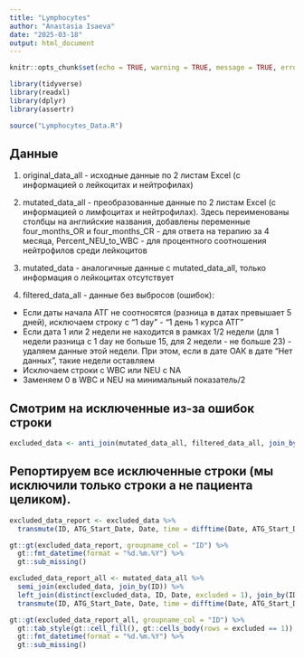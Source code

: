 ```yaml
---
title: "Lymphocytes"
author: "Anastasia Isaeva"
date: "2025-03-18"
output: html_document
---
```


```r
knitr::opts_chunk$set(echo = TRUE, warning = TRUE, message = TRUE, error = TRUE)

library(tidyverse)
library(readxl)
library(dplyr)
library(assertr)

source("Lymphocytes_Data.R")
```

## Данные

1) original_data_all - исходные данные по 2 листам Excel (с информацией о лейкоцитах и нейтрофилах)

2) mutated_data_all - преобразованные данные по 2 листам Excel (с информацией о лимфоцитах и нейтрофилах). Здесь переименованы столбцы на английские названия, добавлены переменные four_months_OR и  four_months_CR - для ответа на терапию за 4 месяца, Percent_NEU_to_WBC - для процентного соотношения нейтрофилов среди лейкоцитов

3) mutated_data - аналогичные данные с mutated_data_all, только информация о лейкоцитах отсутствует

4) filtered_data_all - данные без выбросов (ошибок):
- Если даты начала АТГ не соотносятся (разница в датах превышает 5 дней), исключаем строку с "1 day" - "1 день 1 курса АТГ"
- Если дата 1 или 2 недели не находится в рамках 1/2 недели (для 1 недели разница с 1 day не больше 15, для 2 недели - не больше 23) - удаляем данные этой недели. При этом, если в дате ОАК в дате "Нет данных", такие недели оставляем
- Исключаем строки с WBC или NEU с NA
- Заменяем 0 в WBC и NEU на минимальный показатель/2

## Смотрим на исключенные из-за ошибок строки

```r
excluded_data <- anti_join(mutated_data_all, filtered_data_all, join_by(ID, Date))
```

## Репортируем все исключенные строки (мы исключили только строки а не пациента целиком). 

```r
excluded_data_report <- excluded_data %>%
  transmute(ID, ATG_Start_Date, Date, time = difftime(Date, ATG_Start_Date, units = "days"), Visit, WBC, NEU)

gt::gt(excluded_data_report, groupname_col = "ID") %>%
  gt::fmt_datetime(format = "%d.%m.%Y") %>%
  gt::sub_missing()
```

```r
excluded_data_report_all <- mutated_data_all %>%
  semi_join(excluded_data, join_by(ID)) %>%
  left_join(distinct(excluded_data, ID, Date, excluded = 1), join_by(ID, Date)) %>%
  transmute(ID, ATG_Start_Date, Date, time = difftime(Date, ATG_Start_Date, units = "days"), Visit, WBC, NEU, excluded)

gt::gt(excluded_data_report_all, groupname_col = "ID") %>%
  gt::tab_style(gt::cell_fill(), gt::cells_body(rows = excluded == 1)) %>%
  gt::fmt_datetime(format = "%d.%m.%Y") %>%
  gt::sub_missing()
```
